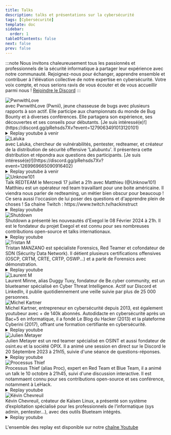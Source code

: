 ---
title: Talks
description: talks et présentations sur la cybersécurité
tags: [Cybersécurité]
template: doc
sidebar:
  order: 1
tableOfContents: false
next: false
prev: false
---


:::note
Nous invitons chaleureusement tous les passionnés et professionnels de la sécurité
informatique à partager leur expérience avec notre communauté. Rejoignez-nous
pour échanger, apprendre ensemble et contribuer à l'élévation collective de notre expertise
en cybersécurité. Votre voix compte, et nous serions ravis de vous écouter et de vous
accueillir parmi nous ! [Rejoindre le Discord](https://discord.gg/hacking-france)
:::

<SplitCard title="PwnwithLove - Bug Bounty" icon="laptop">
<img src="/pwnii.png" alt="PwnwithLove" />
<div class="content-wrapper">
<Badge text="Plannifié" variant="note" size="medium" />  
<b><span id="counterEvent2"></span></b> avec PwnwithLove (Pwnii), jeune chasseuse de bugs avec plusieurs rapports à son actif. Elle participe aux championnats du monde de Bug Bounty et à diverses conférences. Elle partagera son expérience, ses découvertes et ses conseils pour débutants.  
[Je suis intéressé(e)!](https://discord.gg/pRehsds7Xv?event=1279063491013120101)
    <details>
      <summary>Replay youtube à venir</summary>
    
    </details>
  </div>
</SplitCard>

<SplitCard title="Laluka - Lalubuntu The Friendly Offensive Distro" icon="laptop">
<img src="/laluka.jpg" alt="Laluka" />
<div class="content-wrapper">
<Badge text="Plannifié" variant="note" size="medium" />  
<b><span id="counterEvent"></span></b> avec Laluka, chercheur de vulnérabilités, pentester, redteamer, et créateur de la distribution de sécurité offensive 'Lalubuntu'. Il présentera cette distribution et répondra aux questions des participants.  
[Je suis intéressé(e)!](https://discord.gg/pRehsds7Xv?event=1269969665090916402)
    <details>
      <summary>Replay youtube à venir</summary>
    
    </details>
  </div>
</SplitCard>

<SplitCard title="Unknow101 - Red Team" icon="laptop">
  <img src="/unknown101.png" alt="Unknow101" />
  <div class="content-wrapper">
  <Badge text="TERMINÉ" variant="success" size="medium" />  
    Talk REDTEAM le Mercredi 17 juillet a 21h avec Matthieu (@Unknow101) 
    Matthieu est un opérateur red team travaillant pour une boite américaine. 
    Il viendra nous parler de redteaming, un métier bien obscur pour beaucoup ! 
    Ce sera aussi l'occasion de lui poser des questions et d'apprendre plein de choses !  
    Sa chaine Twitch : https://www.twitch.tv/hackinstruct  
    <details>
      <summary>Replay youtube</summary>

      https://www.youtube.com/watch?v=4QzCgT829aM
    
    </details>
  </div>
</SplitCard>


<SplitCard title="Shutdown - Présentation d'Exegol" icon="laptop">
<img src="/shutdown.jpg" alt="Shutdown" />
<div class="content-wrapper">
<Badge text="TERMINÉ" variant="success" size="medium" />  
Shutdown a présenté les
nouveautés d'Exegol le 08 Février 2024 à 21h. Il est le fondateur du projet Exegol et est connu pour ses nombreuses contributions open-source et talks internationaux.  
    <details>
      <summary>Replay youtube</summary>

      https://youtu.be/E8TAZ_J_H8s
    
    </details>
  </div>
</SplitCard>

<SplitCard title="Tristan M - Forensics" icon="laptop">
<img src="/tristantm.jpg" alt="Tristan M" />
<div class="content-wrapper">
<Badge text="TERMINÉ" variant="success" size="medium" />  
Tristan MANZANO est spécialiste Forensics, Red Teamer et cofondateur de SDN (Sécurity Data Network). Il
détient plusieurs certifications offensives (OSCP, CRTM, CRTE, CRTP, OSWP...) et a parlé de Forensics avec démonstration.  
    <details>
      <summary>Replay youtube</summary>

      https://youtu.be/garPG4nfjiA
    
    </details>
  </div>
</SplitCard>

<SplitCard title="Laurent M - Fondateur de Be.cyber" icon="laptop">
<img src="/laurentm.jpg" alt="Laurent M" />
<div class="content-wrapper">
<Badge text="TERMINÉ" variant="success" size="medium" />  
Laurent Minne, alias Duggy Tuxy, fondateur de Be.cyber community, est un blueteamer spécialisé en Cyber Threat
Intelligence. Actif sur Discord et LinkedIn, il publie quotidiennement une veille
suivie par plus de 25 000 personnes.
</div>
</SplitCard>

<SplitCard title="Michel Kartner - Cyberini" icon="laptop">
<img src="/michel-kartner.webp" alt="Michel Kartner" />
<div class="content-wrapper">
<Badge text="TERMINÉ" variant="success" size="medium" />  
Michel Kartner, entrepreneur en cybersécurité depuis 2013, est également youtubeur avec + de 140k abonnés. Autodidacte
en cybersécurité après un Bac+5 en informatique, il a fondé Le Blog du Hacker (2013)
et la plateforme Cyberini (2017), offrant une formation certifiante en cybersécurité.  
  <details>
    <summary>Replay youtube</summary>

    https://youtu.be/DTxc1ax_RZI
  
  </details>
</div>
</SplitCard>

<SplitCard title="Julien Metayer - OSINT" icon="laptop">
<img src="/julienm.jpg" alt="Julien Metayer" />
<div class="content-wrapper">
<Badge text="TERMINÉ" variant="success" size="medium" />  
Julien Metayer est un red teamer spécialisé en OSINT et aussi fondateur de osint.eu et la société OPIX. Il a animé une session en direct sur le Discord le 20 Séptembre 2023 à 21h15, suivie d'une séance de questions-réponses.  
  <details>
    <summary>Replay youtube</summary>

    https://youtu.be/7u7dXHmUYUo?si=jGZ2pcfTXiUcXEc8
  
  </details>
  </div>
</SplitCard>

<SplitCard title="Processus Thief - Blueteam" icon="laptop">
<img src="/proc.jpg" alt="Processus Thief" />
<div class="content-wrapper">
<Badge text="TERMINÉ" variant="success" size="medium" />  
Processus Thief (alias Proc), expert en Red Team et Blue Team, il a animé un talk le 10 octobre à 21h45, suivi
d'une discussion interactive. Il est notammaent connu pour ses contributions open-source et ses conférence, notamment à LeHack.  
  <details>
    <summary>Replay youtube</summary>

    https://youtube.com/watch?v=DAD7H5sSNcs
  
  </details>
  </div>
</SplitCard>

<SplitCard title="Kévin Chevreuil - Présentation de Kaisen Linux" icon="laptop">
<img src="/kevinc.jpg" alt="Kévin Chevreuil" />
<div class="content-wrapper">
<Badge text="TERMINÉ" variant="success" size="medium" />  
Kévin Chevreuil, créateur de Kaïsen Linux, a présenté son système d’exploitation spécialisé pour les professionnels
de l’informatique (sys admin, pentester...), avec des outils Blueteam intégrés.  
  <details>
    <summary>Replay youtube</summary>

    https://youtu.be/jfQepRcmhlQ
  
  </details>
  </div>
</SplitCard>

L'ensemble des replay est disponible sur notre [chaîne Youtube](https://https://www.youtube.com/@FrozenKwa)